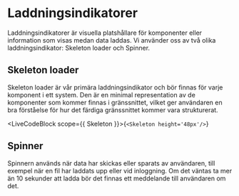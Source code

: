 # Laddningsindikatorer


Laddningsindikatorer är visuella platshållare för komponenter eller information som visas medan data laddas.
Vi använder oss av två olika laddningsindikator: <Link href="/components/skeleton" >Skeleton loader</Link> och <Link href="/components/spinner" >Spinner</Link>.

## Skeleton loader

Skeleton loader är vår primära laddningsindikator och bör finnas för varje komponent i ett system. Den är en minimal representation av de komponenter som kommer finnas i gränssnittet, vilket ger användaren en bra förståelse för hur det färdiga gränssnittet kommer vara strukturerat.

<LiveCodeBlock scope={{ Skeleton }}>{`<Skeleton height='48px'/>`}</LiveCodeBlock>

## Spinner

Spinnern används när data har skickas eller sparats av användaren, till exempel när en fil har laddats upp eller vid inloggning. Om det väntas ta mer än 10 sekunder att ladda bör det finnas ett meddelande till användaren om det.

<Spinner />
